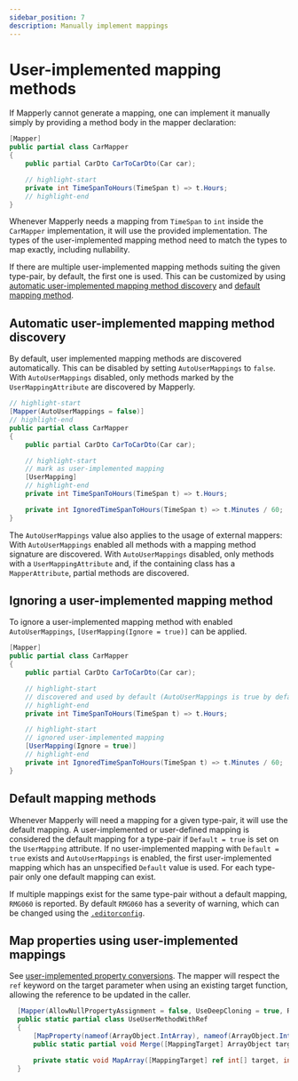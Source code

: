 ```yaml
---
sidebar_position: 7
description: Manually implement mappings
---
```



# User-implemented mapping methods

If Mapperly cannot generate a mapping, one can implement it manually simply by providing a method body in the mapper declaration:

```csharp
[Mapper]
public partial class CarMapper
{
    public partial CarDto CarToCarDto(Car car);

    // highlight-start
    private int TimeSpanToHours(TimeSpan t) => t.Hours;
    // highlight-end
}
```

Whenever Mapperly needs a mapping from `TimeSpan` to `int` inside the `CarMapper` implementation, it will use the provided implementation.
The types of the user-implemented mapping method need to match the types to map exactly, including nullability.

If there are multiple user-implemented mapping methods suiting the given type-pair, by default, the first one is used.
This can be customized by using [automatic user-implemented mapping method discovery](#automatic-user-implemented-mapping-method-discovery)
and [default mapping method](#default-mapping-methods).

## Automatic user-implemented mapping method discovery

By default, user implemented mapping methods are discovered automatically.
This can be disabled by setting `AutoUserMappings` to `false`.
With `AutoUserMappings` disabled, only methods marked by the `UserMappingAttribute` are discovered by Mapperly.

```csharp
// highlight-start
[Mapper(AutoUserMappings = false)]
// highlight-end
public partial class CarMapper
{
    public partial CarDto CarToCarDto(Car car);

    // highlight-start
    // mark as user-implemented mapping
    [UserMapping]
    // highlight-end
    private int TimeSpanToHours(TimeSpan t) => t.Hours;

    private int IgnoredTimeSpanToHours(TimeSpan t) => t.Minutes / 60;
}
```

The `AutoUserMappings` value also applies to the usage of external mappers:
With `AutoUserMappings` enabled all methods with a mapping method signature are discovered.
With `AutoUserMappings` disabled, only methods with a `UserMappingAttribute` and,
if the containing class has a `MapperAttribute`, partial methods are discovered.

## Ignoring a user-implemented mapping method

To ignore a user-implemented mapping method with enabled `AutoUserMappings`,
`[UserMapping(Ignore = true)]` can be applied.

```csharp
[Mapper]
public partial class CarMapper
{
    public partial CarDto CarToCarDto(Car car);

    // highlight-start
    // discovered and used by default (AutoUserMappings is true by default)
    // highlight-end
    private int TimeSpanToHours(TimeSpan t) => t.Hours;

    // highlight-start
    // ignored user-implemented mapping
    [UserMapping(Ignore = true)]
    // highlight-end
    private int IgnoredTimeSpanToHours(TimeSpan t) => t.Minutes / 60;
}
```

## Default mapping methods

Whenever Mapperly will need a mapping for a given type-pair,
it will use the default mapping.
A user-implemented or user-defined mapping is considered the default mapping for a type-pair
if `Default = true` is set on the `UserMapping` attribute.
If no user-implemented mapping with `Default = true` exists and `AutoUserMappings` is enabled,
the first user-implemented mapping which has an unspecified `Default` value is used.
For each type-pair only one default mapping can exist.

If multiple mappings exist for the same type-pair without a default mapping, `RMG060` is reported.
By default `RMG060` has a severity of warning,
which can be changed using the [`.editorconfig`](./analyzer-diagnostics/index.mdx#editorconfig).

## Map properties using user-implemented mappings

See [user-implemented property conversions](./mapper.mdx#user-implemented-property-mappings).
The mapper will respect the `ref` keyword on the target parameter when using an existing target function, allowing the reference to be updated in the caller.

```csharp
  [Mapper(AllowNullPropertyAssignment = false, UseDeepCloning = true, RequiredMappingStrategy = RequiredMappingStrategy.Source)]
  public static partial class UseUserMethodWithRef
  {
      [MapProperty(nameof(ArrayObject.IntArray), nameof(ArrayObject.IntArray), Use = nameof(MapArray))] // `Use` is required otherwise it will generate it's own
      public static partial void Merge([MappingTarget] ArrayObject target, ArrayObject second);

      private static void MapArray([MappingTarget] ref int[] target, int[] second) => target = [.. target, .. second.Except(target)];
  }
```
